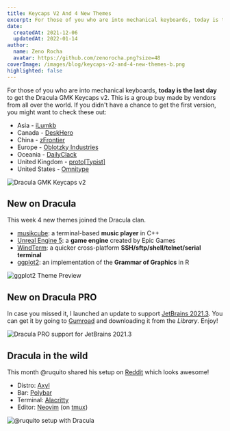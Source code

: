 ```yaml
---
title: Keycaps V2 And 4 New Themes
excerpt: For those of you who are into mechanical keyboards, today is the last day to get the Dracula GMK Keycaps v2.
date:
  createdAt: 2021-12-06
  updatedAt: 2022-01-14
author:
  name: Zeno Rocha
  avatar: https://github.com/zenorocha.png?size=48
coverImage: /images/blog/keycaps-v2-and-4-new-themes-b.png
highlighted: false
---
```


For those of you who are into mechanical keyboards, **today is the last day** to get the Dracula GMK Keycaps v2. This is a group buy made by vendors from all over the world. If you didn't have a chance to get the first version, you might want to check these out:

- Asia - [iLumkb](https://ilumkb.com/products/gmk-dracula-v2?_pos=3&_sid=5e14d0914&_ss=r)
- Canada - [DeskHero](https://www.deskhero.ca/products/gmk-dracula-v2-0)
- China - [zFrontier](http://www.zfrontier.com/app/mch/1Ej4zRdmznxl)
- Europe - [Oblotzky Industries](https://oblotzky.industries/products/GMK-dracula-v2)
- Oceania - [DailyClack](https://dailyclack.com/products/gmk-dracula-v2?_pos=1&_sid=198ab37bd&_ss=r&variant=39533037256759)
- United Kingdom - [proto\[Typist\]](https://prototypist.net/products/group-buy-gmk-dracula-v2)
- United States - [Omnitype](https://omnitype.com/collections/gmk-dracula-v2-0/products/gmk-dracula-v2-0-keycaps)

![Dracula GMK Keycaps v2](/images/blog/keycaps-v2-and-4-new-themes-a.png)

## New on Dracula

This week 4 new themes joined the Dracula clan.

- [musikcube](/musikcube): a terminal-based **music player** in C++
- [Unreal Engine 5](/unreal-engine): a **game engine** created by Epic Games
- [WindTerm](/windterm): a quicker cross-platform **SSH/sftp/shell/telnet/serial terminal**
- [ggplot2](/ggplot2): an implementation of the **Grammar of Graphics** in R

![ggplot2 Theme Preview](/images/blog/keycaps-v2-and-4-new-themes-b.png)

## New on Dracula PRO

In case you missed it, I launched an update to support [JetBrains 2021.3](https://blog.jetbrains.com/idea/2021/09/intellij-idea-2021-3-eap-1/). You can get it by going to [Gumroad](https://gumroad.com/) and downloading it from the _Library_. Enjoy!

![Dracula PRO support for JetBrains 2021.3](/images/blog/keycaps-v2-and-4-new-themes-c.png)

## Dracula in the wild

This month @ruquito shared his setup on [Reddit](https://www.reddit.com/r/unixporn/comments/qqur49/bspwm_coding_on_axyl_dracula_theme_btw/) which looks awesome!

- Distro: [Axyl](https://axyl-os.github.io/)
- Bar: [Polybar](https://github.com/polybar/polybar)
- Terminal: [Alacritty](/alacritty)
- Editor: [Neovim](/vim) (on [tmux](/tmux))

![@ruquito setup with Dracula](/images/blog/keycaps-v2-and-4-new-themes-d.png)

